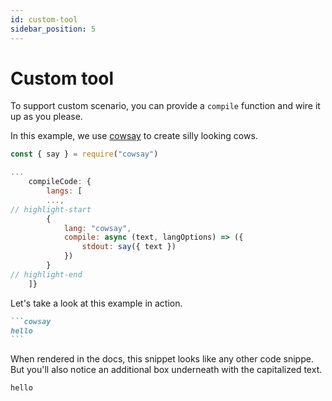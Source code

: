 ```yaml
---
id: custom-tool
sidebar_position: 5
---
```



# Custom tool

To support custom scenario, you can provide a `compile` function
and wire it up as you please.

In this example, we use [cowsay](https://github.com/piuccio/cowsay) to create silly looking cows.

```js title="./docusaurus.config.js"
const { say } = require("cowsay")

...
    compileCode: {
        langs: [
        ...,
// highlight-start
        {
            lang: "cowsay",
            compile: async (text, langOptions) => ({
                stdout: say({ text })
            })
        }
// highlight-end
    ]}
```

Let's take a look at this example in action.

````markdown
```cowsay
hello
```
````

When rendered in the docs, this snippet looks like any other code snippe.
But you'll also notice an additional box
underneath with the capitalized text.

<BrowserWindow>

```cowsay
hello
```

</BrowserWindow>